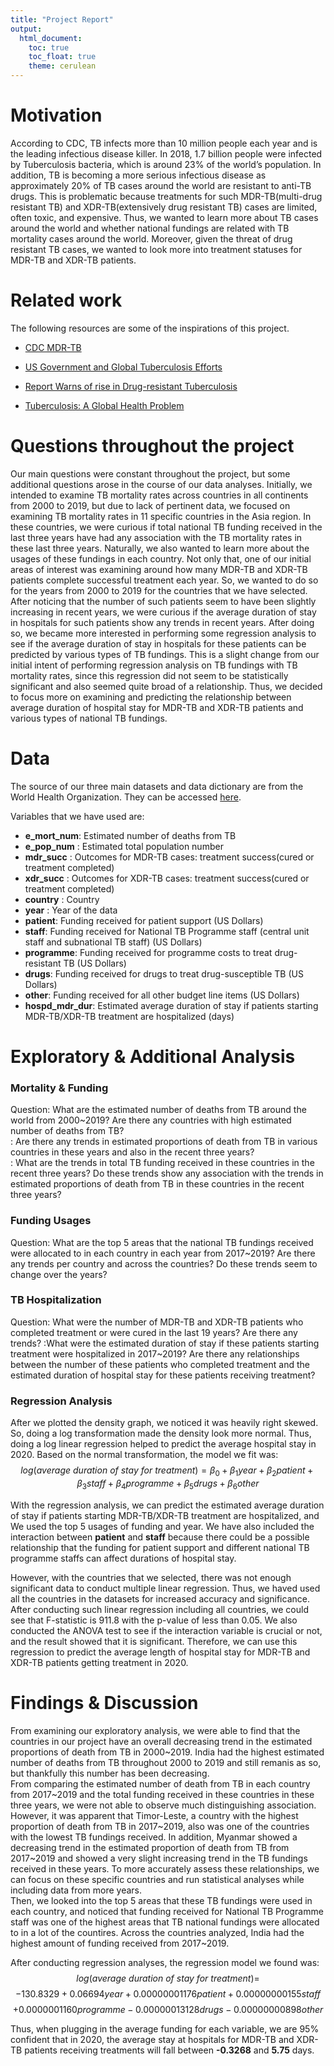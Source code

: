 ```yaml
---
title: "Project Report"
output: 
  html_document:
    toc: true
    toc_float: true
    theme: cerulean
---
```


# Motivation

According to CDC, TB infects more than 10 million people each year and is the leading infectious disease killer. In 2018, 1.7 billion people were infected by Tuberculosis bacteria, which is around 23% of the world's population. In addition, TB is becoming a more serious infectious disease as 
approximately 20% of TB cases around the world are resistant to anti-TB drugs. This is problematic because treatments for such MDR-TB(multi-drug resistant TB) and XDR-TB(extensively drug resistant TB) cases are limited, often toxic, and expensive. Thus, we wanted to learn more about TB cases around the world and whether national fundings are related with TB mortality cases around the world. Moreover, given the threat of drug resistant TB cases, we wanted to look more into treatment statuses for MDR-TB and XDR-TB patients. 


# Related work

The following resources are some of the inspirations of this project. 

* [CDC MDR-TB](https://www.cdc.gov/tb/publications/factsheets/drtb/mdrtb.htm)

* [US Government and Global Tuberculosis Efforts](https://www.kff.org/global-health-policy/fact-sheet/the-u-s-government-and-global-tuberculosis-efforts/)

* [Report Warns of rise in Drug-resistant Tuberculosis](https://www.cidrap.umn.edu/news-perspective/2017/03/report-warns-rise-drug-resistant-tuberculosis)

* [Tuberculosis: A Global Health Problem](https://www.ncbi.nlm.nih.gov/pmc/articles/PMC2980871/pdf/jhpn0028-0111.pdf)


# Questions throughout the project

Our main questions were constant throughout the project, but some additional questions arose in the course of our data analyses. Initially, we intended to examine TB mortality rates across countries in all continents from 2000 to 2019, but due to lack of pertinent data, we focused on examining TB mortality rates in 11 specific countries in the Asia region. In these countries, we were curious if total national TB funding received in the last three years have had any association with the TB mortality rates in these last three years. Naturally, we also wanted to learn more about the usages of these fundings in each country. 
Not only that, one of our initial areas of interest was examining around how many MDR-TB and XDR-TB patients complete successful treatment each year. So, we wanted to do so for the years from 2000 to 2019 for the countries that we have selected. After noticing that the number of such patients seem to have been slightly increasing in recent years, we were curious if the average duration of stay in hospitals for such patients show any trends in recent years. 
After doing so, we became more interested in performing some regression analysis to see if the average duration of stay in hospitals for these patients can be predicted by various types of TB fundings. This is a slight change from our initial intent of performing regression analysis on TB fundings with TB mortality rates, since this regression did not seem to be statistically significant and also seemed quite broad of a relationship. Thus, we decided to focus more on examining and predicting the relationship between average duration of hospital stay for MDR-TB and XDR-TB patients and various types of national TB fundings. 

# Data

The source of our three main datasets and data dictionary are from the World Health Organization. 
They can be accessed [here](https://www.who.int/teams/global-tuberculosis-programme/data).

Variables that we have used are:

* **e_mort_num**: Estimated number of deaths from TB
* **e_pop_num** : Estimated total population number
* **mdr_succ** : Outcomes for MDR-TB cases: treatment success(cured or treatment completed)
* **xdr_succ** : Outcomes for XDR-TB cases: treatment success(cured or treatment completed)
* **country** : Country
* **year** : Year of the data
* **patient**: Funding received for patient support (US Dollars)
* **staff**: Funding received for National TB Programme staff (central unit staff and subnational TB staff)  (US Dollars)
* **programme**: Funding received for programme costs to treat drug-resistant TB (US Dollars)
* **drugs**: Funding received for drugs to treat drug-susceptible TB (US Dollars)
* **other**: Funding received for all other budget line items (US Dollars)
* **hospd_mdr_dur**: Estimated average duration of stay if patients starting MDR-TB/XDR-TB treatment are hospitalized (days)


# Exploratory & Additional Analysis
### Mortality & Funding 
Question: What are the estimated number of deaths from TB around the world from 2000~2019?
          Are there any countries with high estimated number of deaths from TB? <br/>
        : Are there any trends in estimated proportions of death from TB in various countries
          in these years and also in the recent three years?<br/>
        : What are the trends in total TB funding received in these countries in the recent
          three years? Do these trends show any association with the trends in estimated
          proportions of death from TB in these countries in the recent three years? 

### Funding Usages
Question: What are the top 5 areas that the national TB fundings received were allocated to in each country in each year from 2017~2019? Are there any trends per country and across the countries? Do these trends seem to change over the years? 

### TB Hospitalization
Question: What were the number of MDR-TB and XDR-TB patients who completed treatment or were cured in the last 19 years? Are there any trends?
:What were the estimated duration of stay if these patients starting treatment were hospitalized in 2017~2019? Are there any relationships between the number of these patients who completed treatment and the estimated duration of hospital stay for these patients receiving treatment? 

### Regression Analysis
After we plotted the density graph, we noticed it was heavily right skewed. So, doing a log transformation made the density look more normal. Thus, doing a log linear regression helped to predict the average hospital stay in 2020.
Based on the normal transformation, the model we fit was:
$$log(average\ duration\ of\ stay\ for\ treatment) = \beta_0 + \beta_1 year + \beta_2 patient  + \beta_3 staff + \beta_4 programme + \beta_5 drugs + \beta_6 other$$

With the regression analysis, we can predict the estimated average duration of stay if patients starting MDR-TB/XDR-TB treatment are hospitalized, and We used the top 5 usages of funding and year. We have also included the interaction between **patient** and **staff** because there could be a possible relationship that the funding for patient support and different national TB programme staffs can affect durations of hospital stay.

However, with the countries that we selected, there was not enough significant data to conduct multiple linear regression.
Thus, we haved used all the countries in the datasets for increased accuracy and significance. After conducting such linear regression including all countries, we could see that F-statistic is 911.8 with the p-value of less than 0.05.
We also conducted the ANOVA test to see if the interaction variable is crucial or not, and the result showed that it is significant.
Therefore, we can use this regression to predict the average length of hospital stay for MDR-TB and XDR-TB patients getting treatment in 2020.

# Findings & Discussion
From examining our exploratory analysis, we were able to find that the countries in our project have an overall decreasing trend in the estimated proportions of death from TB in 2000~2019. 
India had the highest estimated number of deaths from TB throughout 2000 to 2019 and still remanis as so, but thankfully this number has been decreasing. <br/> From comparing the estimated number of death from TB in each country from 2017~2019 and the total funding received in these countries in these three years, we were not able to observe much distinguishing association. However, it was apparent that Timor-Leste, a country with the highest proportion of death from TB in 2017~2019, also was one of the countries with the lowest TB fundings received. In addition, Myanmar showed a decreasing trend in the estimated proportion of death from TB from 2017~2019 and showed a very slight increasing trend in the TB fundings received in these years. To more accurately assess these relationships, we can focus on these specific countries and run statistical analyses while including data from more years. <br/>
Then, we looked into the top 5 areas that these TB fundings were used in each country, and noticed that funding received for National TB Programme staff was one of the highest areas that TB national fundings were allocated to in a lot of the countires. Across the countries analyzed, India had the highest amount of funding received from 2017~2019. 

After conducting regression analyses, the regression model we found was:
$$log(average\ duration\ of\ stay\ for\ treatment) = $$
$$- 130.8329 + 0.06694 year + 0.00000001176 patient  + 0.00000000155 staff $$
$$+ 0.0000001160 programme - 0.00000013128 drugs - 0.00000000898 other$$

Thus, when plugging in the average funding for each variable, we are  95% confident that in 2020, the average stay at hospitals for MDR-TB and XDR-TB patients receiving treatments will fall between **-0.3268** and **5.75** days.
